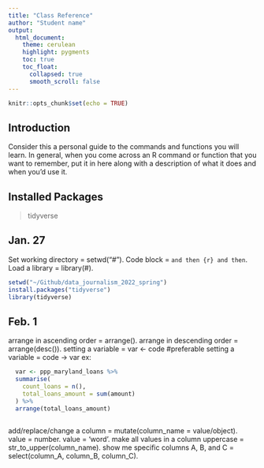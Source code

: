 ```yaml
---
title: "Class Reference"
author: "Student name"
output:
  html_document:
    theme: cerulean
    highlight: pygments
    toc: true
    toc_float:
      collapsed: true
      smooth_scroll: false
---
```


```r
knitr::opts_chunk$set(echo = TRUE)
```

## Introduction

Consider this a personal guide to the commands and functions you will learn. In general, when you come across an R command or function that you want to remember, put it in here along with a description of what it does and when you'd use it.

## Installed Packages

>tidyverse

## Jan. 27

Set working directory = setwd("#").
Code block = ``` and then {r} and then ```.
Load a library = library(#).

```r
setwd("~/Github/data_journalism_2022_spring")
install.packages("tidyverse")
library(tidyverse)
```

## Feb. 1

arrange in ascending order = arrange().
arrange in descending order = arrange(desc()).
setting a variable = var <- code #preferable
setting a variable = code -> var 
  ex:
  
```r
  var <- ppp_maryland_loans %>%
  summarise(
    count_loans = n(),
    total_loans_amount = sum(amount)
  ) %>%
  arrange(total_loans_amount)
  
```

add/replace/change a column = mutate(column_name = value/object).
value = number.
value = 'word'.
make all values in a column uppercase = str_to_upper(column_name).
show me specific columns A, B, and C = select(column_A, column_B, column_C).


